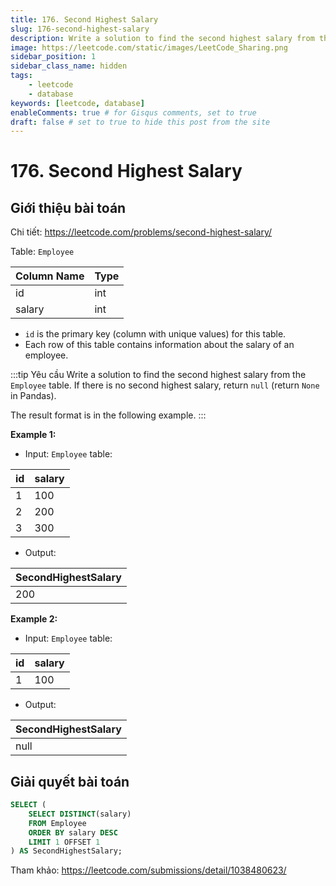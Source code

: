 ```yaml
---
title: 176. Second Highest Salary
slug: 176-second-highest-salary
description: Write a solution to find the second highest salary from the `Employee` table. If there is no second highest salary, return `null` (return `None` in Pandas).
image: https://leetcode.com/static/images/LeetCode_Sharing.png
sidebar_position: 1
sidebar_class_name: hidden
tags:
    - leetcode
    - database
keywords: [leetcode, database]
enableComments: true # for Gisqus comments, set to true
draft: false # set to true to hide this post from the site
---
```


# 176. Second Highest Salary

## Giới thiệu bài toán

Chi tiết: https://leetcode.com/problems/second-highest-salary/

Table: `Employee`

| Column Name | Type |
| ----------- | ---- |
| id          | int  |
| salary      | int  |

- `id` is the primary key (column with unique values) for this table.
- Each row of this table contains information about the salary of an employee.
 
:::tip Yêu cầu
Write a solution to find the second highest salary from the `Employee` table. If there is no second highest salary, return `null` (return `None` in Pandas). 

The result format is in the following example.
:::

**Example 1:**

- Input: `Employee` table:

| id | salary |
| -- | ------ |
| 1  | 100    |
| 2  | 200    |
| 3  | 300    |

- Output: 

| SecondHighestSalary |
| ------------------- |
| 200                 |

**Example 2:**

- Input: `Employee` table:

| id | salary |
| -- | ------ |
| 1  | 100    |

- Output: 

| SecondHighestSalary |
| ------------------- |
| null                |

## Giải quyết bài toán

```sql
SELECT (
    SELECT DISTINCT(salary) 
    FROM Employee 
    ORDER BY salary DESC 
    LIMIT 1 OFFSET 1
) AS SecondHighestSalary;
```

Tham khảo: https://leetcode.com/submissions/detail/1038480623/